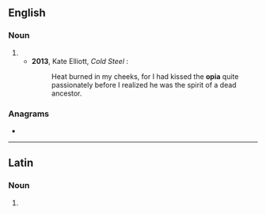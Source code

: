 {{also|-opia}}
==English==

===Noun===
{{en-noun|s|opia}}

# {{alternative form of|en|hupia}}
#* '''2013''', Kate Elliott, ''Cold Steel'' {{ISBN|0316215155}}:
#*: Heat burned in my cheeks, for I had kissed the '''opia''' quite passionately before I realized he was the spirit of a dead ancestor.

===Anagrams===
* {{anagrams|en|a=aiop|apio}}

----

==Latin==

===Noun===
{{la-noun-form|opia}}

# {{inflection of|la|opium||nom//acc//voc|p}}